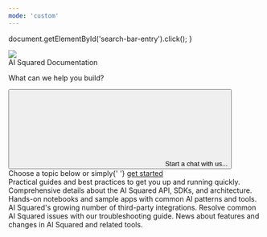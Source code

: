 ```yaml
---
mode: 'custom'
---
```


  document.getElementById('search-bar-entry').click();
}

<div
  className="relative w-full flex items-center justify-center"
  style={{ height: '31.25rem', backgroundColor: '#1F1F33', overflow: 'hidden' }}
>
  <div style={{ flex: 'none' }}>
    <img
      className="pointer-events-none"
      src="/images/background.png"
      style={{ height: '68rem', width: '68rem' }}
    />
  </div>
  <div style={{ position: 'absolute', textAlign: 'center' }}>
    <div
      style={{
        color: 'white',
        fontWeight: '400',
        fontSize: '48px',
        margin: '0',
      }}
    >
      AI Squared Documentation
    </div>
    <p
      style={{
        color: 'white',
        fontWeight: '400',
        fontSize: '20px',
        opacity: '0.7',
      }}
    >
      What can we help you build?
    </p>
    <button
      type="button"
      className="mx-auto w-full flex items-center text-sm leading-6 shadow-sm text-gray-400 bg-white ring-1 ring-gray-400/20 focus:outline-primary"
      id="home-search-entry"
      style={{
        maxWidth: '24rem',
        borderRadius: '4px',
        marginTop: '3rem',
        paddingLeft: '0.75rem',
        paddingRight: '0.75rem',
        paddingTop: '0.75rem',
        paddingBottom: '0.75rem',
      }}
      onClick={openSearch}
    >
      <svg
        className="h-4 w-4 ml-1.5 mr-3 flex-none bg-gray-500 hover:bg-gray-600 dark:bg-white/50 dark:hover:bg-white/70"
        style={{
          maskImage:
            'url("https://mintlify.b-cdn.net/v6.5.1/solid/magnifying-glass.svg")',
          maskRepeat: 'no-repeat',
          maskPosition: 'center center',
        }}
      />
      Start a chat with us...
    </button>
  </div>
</div>

<div style={{marginTop: '6rem', marginBottom: '8rem', maxWidth: '70rem', marginLeft: 'auto',
    marginRight: 'auto', paddingLeft: '1.25rem',
    paddingRight: '1.25rem' }}>

<div
  style={{
    textAlign: 'center',
    fontSize: '24px',
    fontWeight: '600',
    color: '#121142',
    marginBottom: '3rem',
  }}
>
  Choose a topic below or simply{' '}
  <a href="https://app.squared.ai" className="text-primary underline" style={{textUnderlineOffset: "5px"}}>get started</a>
</div>

<CardGroup cols={3}>
  <Card title="Guides" icon="book-open" href="/guides">
    Practical guides and best practices to get you up and running quickly.
  </Card>
  <Card title="Developer Tools" icon="code-simple" href="/api-reference">
    Comprehensive details about the AI Squared API, SDKs, and architecture.
  </Card>
  <Card title="Open Source" icon="github" iconType="solid" href="/examples">
    Hands-on notebooks and sample apps with common AI patterns and tools.
  </Card>
  <Card title="Integrations" icon="link-simple" href="/integrations">
    AI Squared's growing number of third-party integrations.
  </Card>
  <Card title="Troubleshooting" icon="bug" href="/troubleshooting/how-to-contact-support">
    Resolve common AI Squared issues with our troubleshooting guide.
  </Card>
  <Card title="Releases" icon="party-horn" href="/release-notes">
    News about features and changes in AI Squared and related tools.
  </Card>
</CardGroup>

</div>